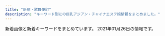 ```yaml
---
title: "新宿・歌舞伎町"
description: "キーワード別にの巨乳アジアン・チャイナエステ嬢情報をまとめました。"
---
```


新着画像と新着キーワードをまとめています。
2021年01月26日の情報です。

<DmmAffiliateIns />
<KeywordTable
  shops={
    [
    {
        "url": "http://hi-msg.com/koyuki/",
        "keywords": {
            "C": 8
        },
        "img_links": [
            "http://hi-msg.com/koyuki/img/p-8-1.jpg",
            "http://hi-msg.com/koyuki/img/p-7.jpg",
            "http://hi-msg.com/koyuki/img/english-t5.png",
            "http://hi-msg.com/koyuki/img/p-6.jpg",
            "http://hi-msg.com/koyuki/img/p-1.jpg",
            "http://hi-msg.com/koyuki/img/p-6-1.jpg",
            "http://hi-msg.com/koyuki/img/p-3-1.jpg",
            "http://hi-msg.com/koyuki/img/re.png",
            "http://hi-msg.com/koyuki/img/t-2.png",
            "http://hi-msg.com/koyuki/img/english-t4.png",
            "http://hi-msg.com/koyuki/img/english-t1.png",
            "http://hi-msg.com/koyuki/img/p-4-1.jpg",
            "http://hi-msg.com/koyuki/img/english-t6.png",
            "http://hi-msg.com/koyuki/img/kanban4.jpg",
            "http://hi-msg.com/koyuki/img/tel.png",
            "http://hi-msg.com/koyuki/img/p-3.jpg",
            "http://hi-msg.com/koyuki/img/p-2-1.jpg",
            "http://hi-msg.com/koyuki/img/p-11.jpg",
            "http://hi-msg.com/koyuki/img/botton.png",
            "http://hi-msg.com/koyuki/img/head.png",
            "http://hi-msg.com/koyuki/img/p-0.jpg",
            "http://hi-msg.com/koyuki/img/p-8.jpg",
            "http://hi-msg.com/koyuki/img/tit.png",
            "http://hi-msg.com/koyuki/img/english-t3.png",
            "http://hi-msg.com/koyuki/img/t-1.png",
            "http://hi-msg.com/koyuki/img/p-2.jpg",
            "http://hi-msg.com/koyuki/img/p-7-1.jpg",
            "http://hi-msg.com/koyuki/img/kanban4s.jpg",
            "http://hi-msg.com/koyuki/img/english-t2.png",
            "http://hi-msg.com/koyuki/img/p-10.jpg",
            "http://hi-msg.com/koyuki/img/p-9.jpg",
            "http://hi-msg.com/koyuki/img/t-3.png",
            "http://hi-msg.com/koyuki/img/newstback.png",
            "http://hi-msg.com/koyuki/img/p-4.jpg",
            "http://hi-msg.com/koyuki/img/card-english.png",
            "http://hi-msg.com/koyuki/img/p-5.jpg",
            "http://hi-msg.com/koyuki/img/card.png"
        ],
        "name": "KOYUKI",
        "station": "JR\u65b0\u5bbf\u99c5\u6771\u53e3"
    },
    {
        "url": "http://aes-aroma.com/",
        "keywords": {
            "C": 17
        },
        "station": "JR\u65b0\u5bbf\u99c5\u5357\u53e3",
        "img_links": [
            "http://aes-aroma.com/staff/kaori/01.jpg",
            "http://aes-aroma.com/staff/nana/01.jpg",
            "http://aes-aroma.com/i/files/homeimg.jpg",
            "http://aes-aroma.com/staff/ai/01.jpg",
            "http://aes-aroma.com/staff/yoko/01.jpg",
            "http://aes-aroma.com/staff/mimi/01.jpg",
            "http://aes-aroma.com/pic/head.png",
            "http://aes-aroma.com/img/ttl_rec.png",
            "http://aes-aroma.com/staff/haru/01.jpg",
            "http://aes-aroma.com/staff/yoko/02.jpg",
            "http://aes-aroma.com/img/ttl_staff.png",
            "http://aes-aroma.com/img/ttl_tnew.png",
            "http://aes-aroma.com/staff/miki/01.jpg",
            "http://aes-aroma.com/img/ttl_pickup.png",
            "http://aes-aroma.com/img/ttl_mobile.png",
            "http://aes-aroma.com/staff/koko/01.jpg"
        ],
        "name": "\u7652\u3057\u306e\u5bbf"
    },
    {
        "name": "\u30c6\u30bb\u30e9-Tethera-",
        "img_links": [
            "http://aroma-massage.red/images/tm.png",
            "http://aroma-massage.red/images/kan.jpg",
            "http://aroma-massage.red/images/sta1.jpg",
            "http://aroma-massage.red/images/cg6.jpg",
            "http://aroma-massage.red/images/card.jpg",
            "http://aroma-massage.red/images/cg1.jpg",
            "http://aroma-massage.red/images/sta2.jpg",
            "http://aroma-massage.red/images/int.jpg",
            "http://aroma-massage.red/images/cg3.jpg",
            "http://aroma-massage.red/images/fbt.jpg",
            "http://aroma-massage.red/images/fbb.jpg",
            "http://aroma-massage.red/images/qr.jpg",
            "http://aroma-massage.red/images/sta3.jpg",
            "http://aroma-massage.red/images/nft.jpg",
            "http://aroma-massage.red/images/cg4.jpg",
            "http://aroma-massage.red/images/cg5.jpg",
            "http://aroma-massage.red/images/stal.jpg",
            "http://aroma-massage.red/images/sta6.jpg",
            "http://aroma-massage.red/images/sta4.jpg",
            "http://aroma-massage.red/images/creditcard.jpg",
            "http://aroma-massage.red/images/acb.jpg",
            "http://aroma-massage.red/images/sysl.jpg",
            "http://aroma-massage.red/images/cg2.jpg",
            "http://aroma-massage.red/images/option.jpg",
            "http://aroma-massage.red/images/sta5.jpg",
            "http://aroma-massage.red/images/toph.png"
        ],
        "station": "JR\u65b0\u5bbf\u99c5\u6771\u53e3",
        "url": "http://aroma-massage.red/",
        "keywords": {
            "E": 10,
            "D": 20
        }
    },
    {
        "img_links": [],
        "keywords": {},
        "station": "JR\u65b0\u5bbf\u99c5\u6771\u53e3\u30fb\u6b4c\u821e\u4f0e\u753a",
        "url": "https://www.hagoromo.tokyo/",
        "name": "\u7fbd\u8863\uff5e\u306f\u3054\u308d\u3082\uff5e"
    },
    {
        "img_links": [
            "http://crystal-est.net/uploads/crystal/2017/03/bnr_side_042.png",
            "http://crystal-est.net/uploads/crystal/images/subvisual_staff.png",
            "http://crystal-est.net/uploads/crystal/2017/03/bnr_side_credit1.png",
            "http://crystal-est.net/uploads/crystal/2018/07/wechatimg26.jpeg",
            "http://crystal-est.net/uploads/crystal/2017/03/btn_top_03.png",
            "http://crystal-est.net/uploads/crystal/2017/04/line2.png",
            "http://crystal-est.net/uploads/crystal/images/icon_flower.png",
            "http://crystal-est.net/uploads/crystal/2017/03/bnr_side_032.png",
            "http://crystal-est.net/uploads/crystal/2017/07/yuyu2.jpeg",
            "http://crystal-est.net/uploads/crystal/2018/07/wechatimg31.jpeg",
            "http://crystal-est.net/uploads/crystal/2017/03/subvisual_magazine1.png",
            "http://crystal-est.net/uploads/crystal/2020/11/tel.jpg",
            "http://crystal-est.net/uploads/crystal/2018/07/wechatimg125.jpeg",
            "http://crystal-est.net/uploads/crystal/2018/08/wechatimg51.jpeg",
            "http://ruby-es.com/uploads/rubyes/2017/02/img_info_04.png",
            "http://ruby-es.com/uploads/rubyes/2017/02/img_info_05.png",
            "http://crystal-est.net/uploads/crystal/2020/12/img_6830.jpg",
            "http://crystal-est.net/uploads/crystal/2018/07/wechatimg94.jpeg",
            "http://ruby-es.com/uploads/rubyes/2017/02/img_info_06.png",
            "http://crystal-est.net/uploads/crystal/2018/08/wechatimg49.jpeg",
            "http://crystal-est.net/uploads/crystal/2017/03/r4.jpg",
            "http://crystal-est.net/uploads/crystal/2017/03/subvisual_info.png",
            "http://crystal-est.net/uploads/crystal/2017/03/bnr_side_052.png",
            "http://crystal-est.net/uploads/crystal/2017/03/r1.jpg",
            "http://crystal-est.net/uploads/crystal/2017/03/treatment2.png",
            "http://crystal-est.net/uploads/crystal/2017/03/btn_top_01.png",
            "http://crystal-est.net/uploads/crystal/2017/03/r3.jpg",
            "http://crystal-est.net/uploads/crystal/2020/12/img_6902.jpg",
            "http://crystal-est.net/uploads/crystal/2017/04/bnr_side_01.png",
            "http://crystal-est.net/uploads/crystal/images/xing.png",
            "http://crystal-est.net/uploads/crystal/2017/03/subvisual_contact.png",
            "http://crystal-est.net/uploads/crystal/2017/03/subvisual_link.png",
            "http://crystal-est.net/uploads/crystal/2017/03/subvisual_reserve.png",
            "http://crystal-est.net/uploads/crystal/2017/03/ruby6.png",
            "http://crystal-est.net/uploads/crystal/2017/02/wifi.jpg",
            "http://crystal-est.net/uploads/crystal/2017/03/subvisual_enquete1.png",
            "http://crystal-est.net/uploads/crystal/2017/02/ameba.jpg",
            "http://ruby-es.com/uploads/rubyes/2017/02/img_info_03.png",
            "http://crystal-est.net/uploads/crystal/2017/03/btn_top_02.png",
            "http://ruby-es.com/uploads/rubyes/2017/02/img_info_01.png",
            "http://crystal-est.net/uploads/crystal/2018/07/wechatimg30.jpeg",
            "http://crystal-est.net/uploads/crystal/2018/05/mayu1.jpeg",
            "http://crystal-est.net/uploads/crystal/2017/04/web.png",
            "http://crystal-est.net/uploads/crystal/2020/12/img_6907.jpeg",
            "http://crystal-est.net/uploads/crystal/images/no-photo.jpg",
            "http://crystal-est.net/uploads/crystal/2017/03/r2.jpg",
            "http://ruby-es.com/uploads/rubyes/2017/02/img_info_02.png",
            "http://crystal-est.net/uploads/crystal/2017/04/leftmovie.png",
            "http://crystal-est.net/uploads/crystal/2017/03/icon_flower.png",
            "http://crystal-est.net/uploads/crystal/images/p01.png",
            "http://crystal-est.net/uploads/crystal/2017/03/subvisual_qa.png"
        ],
        "station": "JR\u65b0\u5bbf\u99c5\u6771\u53e3",
        "keywords": {
            "C": 1
        },
        "name": "\u30af\u30ea\u30b9\u30bf\u30eb",
        "url": "http://crystal-est.net/"
    },
    {
        "name": "\u30aa\u30fc\u30ed\u30e9",
        "img_links": [
            "https://aurora.iest.info/photos/sites/13/2021/01/202101031920028.jpeg",
            "https://aurora.iest.info/photos/sites/13/2020/09/2020090701592721.jpeg",
            "https://aurora.iest.info/photos/sites/13/2020/10/2020100900362277.jpeg",
            "https://aurora.iest.info/photos/sites/13/2021/01/2021012421593015-600x800.jpeg",
            "https://aurora.iest.info/photos/sites/13/2020/12/2020122916203593.jpeg",
            "https://aurora.iest.info/photos/sites/13/2021/01/2021011516351593.jpeg",
            "https://aurora.iest.info/photos/sites/13/2020/11/2020110420084826.jpeg",
            "https://aurora.iest.info/photos/sites/13/2021/01/2021011516351593-600x800.jpeg",
            "https://aurora.iest.info/images/side_mobile.jpg",
            "https://aurora.iest.info/photos/sites/13/2020/12/2020122614121986.jpeg",
            "https://aurora.iest.info/photos/sites/13/2020/12/2020122614271778.jpeg",
            "https://aurora.iest.info/photos/sites/13/2020/12/2020122614062046.jpeg",
            "https://aurora.iest.info/photos/sites/13/2020/10/2020102421582718.jpeg",
            "https://aurora.iest.info/photos/sites/13/2021/01/2021011317502475.jpeg",
            "https://aurora.iest.info/photos/sites/13/2020/10/202010160425407.jpeg",
            "https://aurora.iest.info/photos/sites/13/2021/01/2021011420031078.jpeg",
            "https://aurora.iest.info/images/head_tel.png",
            "https://aurora.iest.info/photos/sites/13/2020/11/2020111207401521.jpeg",
            "https://aurora.iest.info/photos/sites/13/2021/01/2021011317231918.jpeg",
            "https://aurora.iest.info/images/room2.jpg",
            "https://aurora.iest.info/photos/sites/13/2021/01/2021011713121341-600x800.jpeg",
            "https://aurora.iest.info/photos/sites/13/2020/10/2020101018384481.jpeg",
            "https://aurora.iest.info/images/room4.jpg",
            "https://aurora.iest.info/images/room3.jpg",
            "https://aurora.iest.info/photos/sites/13/2021/01/2021011713121341.jpeg",
            "https://aurora.iest.info/photos/sites/13/2020/12/2020122614542669.jpeg",
            "https://aurora.iest.info/images/info_sp.png",
            "https://aurora.iest.info/images/room1.jpg"
        ],
        "url": "https://aurora.iest.info/",
        "station": "JR\u65b0\u5bbf\u99c5\u6771\u53e3\u30fb\u6b4c\u821e\u4f0e\u753a",
        "keywords": {
            "E": 183,
            "\u4e73": 36,
            "87": 183,
            "84": 220,
            "89": 55,
            "86": 220,
            "\u5de8\u4e73": 36,
            "85": 275,
            "F": 73,
            "C": 330
        }
    },
    {
        "img_links": [
            "https://shinjuku-mensesthe.com/button/staff.png",
            "https://shinjuku-mensesthe.com/room/room-l4.jpg",
            "https://shinjuku-mensesthe.com/staff/yukari-l1.jpg",
            "https://shinjuku-mensesthe.com/room/room-l3.jpg",
            "https://scdn.line-apps.com/n/line_add_friends/btn/ja.png",
            "https://shinjuku-mensesthe.com/icon/line.png",
            "https://shinjuku-mensesthe.com/menu/home.png",
            "https://shinjuku-mensesthe.com/staff/arisa-l1.jpg",
            "https://shinjuku-mensesthe.com/massage/2020/08/16/riri-s1.jpg",
            "https://shinjuku-mensesthe.com/menu/blog.png",
            "https://shinjuku-mensesthe.com/staff/yuki-s1.jpg",
            "https://shinjuku-mensesthe.com/massage/2020/07/31/covit19.jpg",
            "https://shinjuku-mensesthe.com/massage/2020/09/14/hana-s1.jpg",
            "https://shinjuku-mensesthe.com/images/header3.png",
            "https://shinjuku-mensesthe.com/staff/risa-s1.jpg",
            "https://shinjuku-mensesthe.com/images/flower.png",
            "https://shinjuku-mensesthe.com/staff/sora-l1.jpg",
            "https://shinjuku-mensesthe.com/images/top2.jpg",
            "https://shinjuku-mensesthe.com/room/room-l1.jpg",
            "https://shinjuku-mensesthe.com/images/camp.png",
            "https://shinjuku-mensesthe.com/images/qrcode.png",
            "https://shinjuku-mensesthe.com/2019/12/15/sayuri-s2.jpg",
            "https://shinjuku-mensesthe.com/images/top3.jpg",
            "https://shinjuku-mensesthe.com/images/footer-l.png",
            "https://shinjuku-mensesthe.com/button/home.png",
            "https://shinjuku-mensesthe.com/images/main-small.jpg",
            "https://shinjuku-mensesthe.com/menu/staff.png",
            "https://shinjuku-mensesthe.com/staff/shiori-s1.jpg",
            "https://shinjuku-mensesthe.com/massage/2020/10/05/yuki-s1.jpg",
            "https://shinjuku-mensesthe.com/menu/info.png",
            "https://shinjuku-mensesthe.com/link/mens-esthe.png",
            "https://shinjuku-mensesthe.com/room/room-l2.jpg",
            "https://shinjuku-mensesthe.com/2020/01/23/sakura-s1.jpg",
            "https://shinjuku-mensesthe.com/staff/risa-l1.jpg",
            "https://shinjuku-mensesthe.com/button/blog.png",
            "https://shinjuku-mensesthe.com/images/clear.png",
            "https://shinjuku-mensesthe.com/icon/yelp.png",
            "https://shinjuku-mensesthe.com/icon/twitter.png",
            "https://shinjuku-mensesthe.com/images/footer-r.png",
            "https://shinjuku-mensesthe.com/staff/arisa-s1.jpg",
            "https://shinjuku-mensesthe.com/2020/01/23/miki-s1.jpg",
            "https://shinjuku-mensesthe.com/staff/sora-s1.jpg",
            "https://shinjuku-mensesthe.com/icon/facebook.png",
            "https://shinjuku-mensesthe.com/images/main-sp.jpg",
            "https://shinjuku-mensesthe.com/massage/2020/10/21/risa-s1.jpg",
            "https://shinjuku-mensesthe.com/staff/yuki-l1.jpg",
            "https://shinjuku-mensesthe.com/staff/yukari-s1.jpg",
            "https://shinjuku-mensesthe.com/staff/saya-s1.jpg",
            "https://shinjuku-mensesthe.com/staff/saya-l1.jpg",
            "https://shinjuku-mensesthe.com/images/main-top.jpg",
            "https://shinjuku-mensesthe.com/images/top1.jpg",
            "https://shinjuku-mensesthe.com/massage/2020/07/31/ai-s2.jpg"
        ],
        "name": "\u5915\u9727 \u3086\u3046\u304e\u308a",
        "station": "JR\u65b0\u5bbf\u99c5\u6771\u53e3",
        "url": "https://shinjuku-mensesthe.com/",
        "keywords": {
            "F": 2
        }
    },
    {
        "name": "RELAIR \uff5e\u30ea\u30ec\u30a2\uff5e",
        "url": "http://in-esthe.com/relair/",
        "img_links": [
            "http://in-esthe.com/relair/img/t-1.png",
            "http://in-esthe.com/relair/img/p-1.jpg",
            "http://in-esthe.com/relair/img/english-t6.png",
            "http://in-esthe.com/relair/img/newstback.png",
            "http://in-esthe.com/relair/img/p-3-1.jpg",
            "http://in-esthe.com/relair/img/p-8.jpg",
            "http://in-esthe.com/relair/img/english-t5.png",
            "http://in-esthe.com/relair/img/tel.png",
            "http://in-esthe.com/relair/img/s-1.jpg",
            "http://in-esthe.com/relair/img/re.png",
            "http://in-esthe.com/relair/img/p-3.jpg",
            "http://in-esthe.com/relair/img/english-t3.png",
            "http://in-esthe.com/relair/img/t-3.png",
            "http://in-esthe.com/relair/img/t-2.png",
            "http://in-esthe.com/relair/img/card-english.png",
            "http://in-esthe.com/relair/img/p-0.jpg",
            "http://in-esthe.com/relair/img/fla.png",
            "http://in-esthe.com/relair/img/fla2.png",
            "http://in-esthe.com/relair/img/p-9.jpg",
            "http://in-esthe.com/relair/img/twitter.png",
            "http://in-esthe.com/relair/img/english-t1.png",
            "http://in-esthe.com/relair/img/kanban4.jpg",
            "http://in-esthe.com/relair/img/p-1-1.jpg",
            "http://in-esthe.com/relair/img/p-2.jpg",
            "http://in-esthe.com/relair/img/fla1.png",
            "http://in-esthe.com/relair/img/english-t4.png",
            "http://in-esthe.com/relair/img/head.png",
            "http://in-esthe.com/relair/img/p-7.jpg",
            "http://in-esthe.com/relair/img/botton.png",
            "http://in-esthe.com/relair/img/english-t2.png"
        ],
        "station": "\u65b0\u5bbf\u897f\u53e3\u99c5D5\u51fa\u53e3",
        "keywords": {
            "C": 8
        }
    },
    {
        "url": "http://fairy.este88.com/",
        "name": "fairy\u30d5\u30a7\u30a2\u30ea\u30fc",
        "keywords": {},
        "img_links": [
            "http://fairy.este88.com/images/kixyoko1.jpg",
            "http://fairy.este88.com/images/mika1.jpg",
            "http://fairy.este88.com/images/r04.jpg",
            "http://fairy.este88.com/img/koyuki1.jpg",
            "http://fairy.este88.com/img/kaori1.jpg",
            "http://fairy.este88.com/gals/koko1.jpg",
            "http://fairy.este88.com/gals/nnana1.jpg",
            "http://fairy.este88.com/gals/risa1.jpg",
            "http://fairy.este88.com/img/mika1.jpg",
            "http://fairy.este88.com/gals/sayuri1.jpg",
            "http://fairy.este88.com/img/momo1.jpg",
            "http://fairy.este88.com/images/kaori1.jpg",
            "http://fairy.este88.com/images/r01.jpg",
            "http://fairy.este88.com/images/ph1.jpg",
            "http://fairy.este88.com/images/momo1.jpg",
            "http://fairy.este88.com/images/r02.jpg",
            "http://fairy.este88.com/images/koyuki1.jpg",
            "http://fairy.este88.com/img/kixyoko1.jpg"
        ],
        "station": "\u897f\u6b66\u65b0\u5bbf\u99c5\u5317\u53e3"
    },
    {
        "keywords": {
            "95": 34,
            "C": 56,
            "F": 104,
            "90": 66,
            "88": 29,
            "E": 152,
            "89": 68,
            "94": 58,
            "85": 39,
            "92": 18
        },
        "station": "JR\u65b0\u5bbf\u99c5",
        "name": "\u65b0\u5bbf\u6975\u4e0a\u30e1\u30f3\u30ba\u30a8\u30b9\u30c6",
        "img_links": [
            "https://gokujo.iest.info/images/room1_l.jpg",
            "https://gokujo.iest.info/images/nav_link05.png",
            "https://gokujo.iest.info/photos/sites/3/2020/10/202010061435254.jpg",
            "https://gokujo.iest.info/photos/sites/3/2020/10/2020100614352894.jpg",
            "https://gokujo.iest.info/images/room3_l.jpg",
            "https://gokujo.iest.info/images/sp_tit_info.jpg",
            "https://gokujo.iest.info/images/tit_face.jpg",
            "https://gokujo.iest.info/photos/sites/3/2020/10/2020100614353044.jpg",
            "https://gokujo.iest.info/images/end.png",
            "https://gokujo.iest.info/photos/sites/3/2020/10/2020100614353293.jpg",
            "https://gokujo.iest.info/photos/sites/3/2020/10/2020100614352922.jpg",
            "https://gokujo.iest.info/images/sp_tit_pick.jpg",
            "https://gokujo.iest.info/images/room2_l.jpg",
            "https://gokujo.iest.info/images/sp_tit_staff.jpg",
            "https://gokujo.iest.info/photos/sites/3/2020/10/2020100614352799.jpg",
            "https://gokujo.iest.info/images/sp_tit_twitter.jpg",
            "https://gokujo.iest.info/images/tit_staff02.jpg",
            "https://gokujo.iest.info/images/nav_link03.png",
            "https://gokujo.iest.info/images/navbar-top.jpg",
            "https://gokujo.iest.info/images/nav_link01.png",
            "https://gokujo.iest.info/images/nav_link07.png",
            "https://gokujo.iest.info/images/tit_info.jpg",
            "https://gokujo.iest.info/photos/sites/3/2020/10/2020100614353292.jpg",
            "https://gokujo.iest.info/photos/sites/3/2020/10/2020100614352629.jpg",
            "https://gokujo.iest.info/images/room4_l.jpg",
            "https://gokujo.iest.info/images/nav_link02.png",
            "https://gokujo.iest.info/photos/sites/3/2020/10/2020100614353122.jpg",
            "https://gokujo.iest.info/photos/sites/3/2020/10/2020100614353025.jpg",
            "https://gokujo.iest.info/images/tit_staff.jpg",
            "https://gokujo.iest.info/images/sp_tit_movie.jpg",
            "https://gokujo.iest.info/images/tit_pick.jpg",
            "https://gokujo.iest.info/images/side_mobile.jpg",
            "https://gokujo.iest.info/images/nav_link06.png",
            "https://gokujo.iest.info/images/nav_link04.png",
            "https://gokujo.iest.info/photos/sites/3/2020/10/202010061435276.jpg",
            "https://gokujo.iest.info/images/sp_tit_staff02.jpg",
            "https://gokujo.iest.info/photos/sites/3/2020/10/2020100614352832.jpg",
            "https://gokujo.iest.info/images/sp_tit_link.jpg",
            "https://gokujo.iest.info/photos/sites/3/2020/10/2020100614353148.jpg",
            "https://gokujo.iest.info/images/nav_link08.png",
            "https://gokujo.iest.info/images/sp_end.png",
            "https://gokujo.iest.info/images/tit_link.jpg",
            "https://gokujo.iest.info/photos/sites/3/2020/10/2020100614352927.jpg",
            "https://gokujo.iest.info/images/top.png"
        ],
        "url": "https://gokujo.iest.info/"
    },
    {
        "img_links": [
            "http://sweety-est.tokyo/images/m4.jpg",
            "http://sweety-est.tokyo/images/r5.jpg",
            "http://sweety-est.tokyo/images/a4.jpg",
            "http://sweety-est.tokyo/images/slider-img002.jpg",
            "http://sweety-est.tokyo/images/tit-sub2.jpg",
            "http://sweety-est.tokyo/images/cg06.jpg",
            "http://sweety-est.tokyo/images/cg02.jpg",
            "http://sweety-est.tokyo/images/kan.jpg",
            "http://sweety-est.tokyo/images/tit-sub4.jpg",
            "http://sweety-est.tokyo/images/qr.jpg",
            "http://sweety-est.tokyo/images/a6.jpg",
            "http://sweety-est.tokyo/images/tit-sub6.jpg",
            "http://sweety-est.tokyo/images/m3.jpg",
            "http://sweety-est.tokyo/images/m2.jpg",
            "http://sweety-est.tokyo/images/cg07.jpg",
            "http://sweety-est.tokyo/images/r4.jpg",
            "http://sweety-est.tokyo/images/cg04.jpg",
            "http://sweety-est.tokyo/images/r1.jpg",
            "http://sweety-est.tokyo/images/b-tel.png",
            "http://sweety-est.tokyo/images/r2.jpg",
            "http://sweety-est.tokyo/images/a8.jpg",
            "http://sweety-est.tokyo/images/a2.jpg",
            "http://sweety-est.tokyo/images/a1.jpg",
            "http://sweety-est.tokyo/images/a3.jpg",
            "http://sweety-est.tokyo/images/a5.jpg",
            "http://sweety-est.tokyo/link/menlog.jpg",
            "http://sweety-est.tokyo/images/b-online.png",
            "http://sweety-est.tokyo/images/tit-sub5.jpg",
            "http://sweety-est.tokyo/images/a7.jpg",
            "http://sweety-est.tokyo/images/r3.jpg",
            "http://sweety-est.tokyo/images/slider-img001.jpg",
            "http://sweety-est.tokyo/images/r6.jpg",
            "http://sweety-est.tokyo/images/kan1.jpg",
            "http://sweety-est.tokyo/images/cg03.jpg",
            "http://sweety-est.tokyo/images/sys.jpg",
            "http://sweety-est.tokyo/images/tit-sub3.jpg",
            "http://sweety-est.tokyo/images/tit-sub1.jpg",
            "http://sweety-est.tokyo/images/cg01.jpg",
            "http://sweety-est.tokyo/images/cg05.jpg",
            "http://sweety-est.tokyo/images/cg08.jpg",
            "http://sweety-est.tokyo/images/slider-img003.jpg",
            "http://sweety-est.tokyo/images/m1.jpg"
        ],
        "station": "JR\u65b0\u5bbf\u99c5\u897f\u53e3",
        "name": "sweet-\u30b9\u30a6\u30a3\u30fc\u30c8-",
        "url": "http://sweety-est.tokyo/",
        "keywords": {
            "E": 8,
            "87": 2,
            "86": 14,
            "D": 2
        }
    },
    {
        "name": "\u4f73\u7e01 \uff5e\u304b\u3048\u3093\uff5e",
        "url": "http://ciretva.xyz/",
        "keywords": {
            "86": 2,
            "D": 3
        },
        "img_links": [
            "http://ciretva.xyz/picture/s_staff.png",
            "http://ciretva.xyz/uploads/201021/1-201021155T9631.jpg",
            "http://ciretva.xyz/uploads/201021/1-201021155T02L.jpg",
            "http://ciretva.xyz/uploads/201021/1-201021155Z4139.jpg",
            "http://ciretva.xyz/picture/room3.jpg",
            "http://ciretva.xyz/picture/room2.jpg",
            "http://ciretva.xyz/picture/room4.jpg",
            "http://ciretva.xyz/picture/pick.jpg",
            "http://ciretva.xyz/picture/face.jpg",
            "http://ciretva.xyz/picture/face_bj1.png",
            "http://ciretva.xyz/uploads/201021/1-201021155932238.jpg",
            "http://ciretva.xyz/uploads/201021/1-201021155913C7.jpg",
            "http://ciretva.xyz/uploads/201021/1-201021155925315.jpg",
            "http://ciretva.xyz/picture/room1.jpg",
            "http://ciretva.xyz/picture/news.jpg",
            "http://ciretva.xyz/picture/top.jpg"
        ],
        "station": "\u897f\u6b66\u65b0\u5bbf\u99c5\u5317\u53e3"
    },
    {
        "station": "\u65b0\u5bbf\u4e09\u4e01\u76ee\u99c5E1\u51fa\u53e3",
        "url": "http://sakura-relax.net/",
        "img_links": [
            "http://sakura-relax.net/images/top-img01.png",
            "http://sakura-relax.net/images/cg03.jpg",
            "http://sakura-relax.net/images/top-img02.png",
            "http://sakura-relax.net/images/kan.jpg",
            "http://sakura-relax.net/images/cg07.jpg",
            "http://sakura-relax.net/images/qrc.png",
            "http://sakura-relax.net/images/tel.png",
            "http://sakura-relax.net/link/menlog.jpg",
            "http://sakura-relax.net/images/cg04.jpg",
            "http://sakura-relax.net/images/cg06.jpg"
        ],
        "name": "\u697d\u697d-\u30e9\u30af\u30e9\u30af-",
        "keywords": {
            "85": 4,
            "87": 8,
            "C": 8,
            "E": 8,
            "86": 4
        }
    },
    {
        "name": "\u6c17\u697d",
        "keywords": {
            "86": 14,
            "E": 14,
            "87": 14,
            "85": 14,
            "D": 28
        },
        "station": "JR\u65b0\u5bbf\u99c5\u897f\u53e3",
        "img_links": [
            "http://yurali.oks.bz/images/line.jpg",
            "http://yurali.oks.bz/images/kanban.jpg",
            "http://yurali.oks.bz/photos/sites/48/2020/06/2020063002493351.jpg",
            "http://yurali.oks.bz/images/mobile.jpg",
            "http://yurali.oks.bz/images/s1.jpg",
            "http://yurali.oks.bz/photos/sites/48/2020/09/2020090809341126.jpg",
            "http://yurali.oks.bz/images/acc4.jpg",
            "http://yurali.oks.bz/images/acc2.jpg",
            "http://yurali.oks.bz/images/s3.jpg",
            "http://yurali.oks.bz/images/room1.jpg",
            "http://yurali.oks.bz/images/acc3.jpg",
            "http://yurali.oks.bz/photos/sites/48/2020/09/2020090809341067.jpg",
            "http://yurali.oks.bz/images/acc1.jpg",
            "http://yurali.oks.bz/photos/sites/48/2020/09/2020090809340917.jpg",
            "http://yurali.oks.bz/photos/sites/48/2020/09/202009080934129.jpg",
            "http://yurali.oks.bz/images/room3.jpg",
            "http://yurali.oks.bz/images/content.jpg",
            "http://yurali.oks.bz/images/s4.jpg",
            "http://yurali.oks.bz/images/room2.jpg",
            "http://yurali.oks.bz/photos/sites/48/2020/09/2020090809341490.jpg",
            "http://yurali.oks.bz/images/s2.jpg",
            "http://yurali.oks.bz/images/room4.jpg",
            "http://yurali.oks.bz/images/right.jpg",
            "http://yurali.oks.bz/images/top.jpg",
            "http://yurali.oks.bz/images/s_new.png"
        ],
        "url": "http://yurali.oks.bz/"
    },
    {
        "keywords": {},
        "station": "JR\u65b0\u5bbf\u99c5\u897f\u53e3",
        "name": "Fairy Girl",
        "url": "http://fairy-girl.work/",
        "img_links": [
            "http://fairy-girl.work/images/8.jpg",
            "http://fairy-girl.work/img/hitomi1.jpg",
            "http://fairy-girl.work/images/11.jpg",
            "http://fairy-girl.work/images/line.png",
            "http://fairy-girl.work/img/eri1.jpg",
            "http://fairy-girl.work/img/rika1.jpg",
            "http://fairy-girl.work/images/int1.jpg",
            "http://fairy-girl.work/images/sys2.jpg",
            "http://fairy-girl.work/images/2.jpg",
            "http://fairy-girl.work/images/3.jpg",
            "http://fairy-girl.work/staff/rina.jpg",
            "http://fairy-girl.work/images/5.jpg",
            "http://fairy-girl.work/images/news.jpg",
            "http://fairy-girl.work/staff/mari.jpg",
            "http://fairy-girl.work/images/staff_t.jpg",
            "http://fairy-girl.work/images/interior_t.jpg",
            "http://fairy-girl.work/staff/kana.jpg",
            "http://fairy-girl.work/staff/rika.jpg",
            "http://fairy-girl.work/img/yuki1.jpg",
            "http://fairy-girl.work/images/7.jpg",
            "http://fairy-girl.work/images/mobile.jpg",
            "http://fairy-girl.work/staff/eri.jpg",
            "http://fairy-girl.work/staff/yuyu.jpg",
            "http://fairy-girl.work/img/rara1.jpg",
            "http://fairy-girl.work/img/eri2.jpg",
            "http://fairy-girl.work/img/misa1.jpg",
            "http://fairy-girl.work/img/rina1.jpg",
            "http://fairy-girl.work/img/yuyu1.jpg",
            "http://fairy-girl.work/img/kiki1.jpg",
            "http://fairy-girl.work/staff/kiki.jpg",
            "http://fairy-girl.work/img/kiki2.jpg",
            "http://fairy-girl.work/images/bana0404_4.png",
            "http://fairy-girl.work/images/int2.jpg",
            "http://fairy-girl.work/images/1.jpg",
            "http://fairy-girl.work/staff/misa.jpg",
            "http://fairy-girl.work/img/mari1.jpg",
            "http://fairy-girl.work/staff/hitomi.jpg",
            "http://fairy-girl.work/staff/yuki.jpg",
            "http://fairy-girl.work/images/ac1.jpg",
            "http://fairy-girl.work/images/6.jpg",
            "http://fairy-girl.work/images/tr.jpg",
            "http://fairy-girl.work/images/10.jpg",
            "http://fairy-girl.work/images/12.jpg",
            "http://fairy-girl.work/img/kana1.jpg",
            "http://fairy-girl.work/images/9.jpg",
            "http://fairy-girl.work/staff/rara.jpg",
            "http://fairy-girl.work/images/ac2.jpg",
            "http://fairy-girl.work/images/sys1.jpg"
        ]
    },
    {
        "keywords": {
            "85": 7,
            "88": 7,
            "D": 28,
            "86": 28
        },
        "img_links": [
            "https://mens-esthe.xyz/images/header3.png",
            "https://mens-esthe.xyz/icon/line.png",
            "https://mens-esthe.xyz/staff/miki-top.jpg",
            "https://mens-esthe.xyz/staff/moe-l1.jpg",
            "https://mens-esthe.xyz/staff/kana-l1.jpg",
            "https://mens-esthe.xyz/images/main-sp.jpg",
            "https://mens-esthe.xyz/staff/nami-s1.jpg",
            "https://mens-esthe.xyz/room/room-l2.jpg",
            "https://mens-esthe.xyz/images/esthe2.jpg",
            "https://mens-esthe.xyz/staff/nami-l1.jpg",
            "https://mens-esthe.xyz/staff/kana-s1.jpg",
            "https://mens-esthe.xyz/room/room-l3.jpg",
            "https://mens-esthe.xyz/room/room-l6.jpg",
            "https://mens-esthe.xyz/staff/rina-top.jpg",
            "https://mens-esthe.xyz/staff/natsumi-s1.jpg",
            "https://mens-esthe.xyz/images/esthe4.jpg",
            "https://mens-esthe.xyz/staff/natsumi-top.jpg",
            "https://mens-esthe.xyz/staff/rina-l1.jpg",
            "https://mens-esthe.xyz/room/room-l5.jpg",
            "https://mens-esthe.xyz/icon/facebook.png",
            "https://mens-esthe.xyz/staff/natsumi-l1.jpg",
            "https://mens-esthe.xyz/images/esthe1.jpg",
            "https://inage-mensesthe.com/icon/yelp.png",
            "https://mens-esthe.xyz/staff/kana-top.jpg",
            "https://mens-esthe.xyz/staff/moe-top.jpg",
            "https://inage-mensesthe.com/icon/facebook.png",
            "https://inage-mensesthe.com/link/relaku_salon.jpg",
            "https://mens-esthe.xyz/room/room-l1.jpg",
            "https://mens-esthe.xyz/room/room-l7.jpg",
            "https://mens-esthe.xyz/footer/footer-tel.png",
            "https://mens-esthe.xyz/room/room-l4.jpg",
            "https://mens-esthe.xyz/footer/footer-staff.png",
            "https://mens-esthe.xyz/staff/nami-top.jpg",
            "https://inage-mensesthe.com/icon/twitter.png",
            "https://mens-esthe.xyz/room/room-l8.jpg",
            "https://inage-mensesthe.com/icon/line.png",
            "https://mens-esthe.xyz/staff/rina-s1.jpg",
            "https://mens-esthe.xyz/images/clear.png",
            "https://mens-esthe.xyz/icon/yelp.png",
            "https://mens-esthe.xyz/staff/miki-l1.jpg",
            "https://mens-esthe.xyz/images/esthe3.jpg",
            "https://mens-esthe.xyz/staff/moe-s1.jpg",
            "https://mens-esthe.xyz/footer/footer-line.png",
            "https://mens-esthe.xyz/staff/miki-s1.jpg",
            "https://mens-esthe.xyz/images/qrcode.png",
            "https://mens-esthe.xyz/icon/twitter.png",
            "https://mens-esthe.xyz/images/main1.jpg"
        ],
        "url": "https://mens-esthe.xyz/",
        "station": "JR\u65b0\u5bbf\u99c5\u6771\u5357\u53e3",
        "name": "\u30b8\u30e5\u30ea\u30a2\u30f3"
    },
    {
        "keywords": {
            "C": 1,
            "F": 1,
            "87": 2,
            "89": 1,
            "88": 4,
            "86": 2,
            "E": 1,
            "90": 2,
            "D": 8
        },
        "name": "CLEAR-\u30af\u30ea\u30a2-",
        "img_links": [
            "http://clear-es.net/images/index_07.jpg",
            "http://clear-es.net/images/index_13.jpg",
            "http://clear-es.net/images/index_26.jpg",
            "http://clear-es.net/uploads/deba56537604611ac3b8da004b92d809.jpg",
            "http://clear-es.net/images/index_14.jpg",
            "http://clear-es.net/images/index_15.jpg",
            "http://clear-es.net/uploads/97eb17743f96fd7f0551aab0bedd5e6f.jpg",
            "http://clear-es.net/images/index_02.jpg",
            "http://clear-es.net/yamituki-n/uploads/images/rena01.jpg",
            "http://clear-es.net/yamituki-n/uploads/images/mika03s.jpg",
            "http://clear-es.net/images/index_08.jpg",
            "http://clear-es.net/yamituki-n/uploads/images/yui01.jpg",
            "http://clear-es.net/images/index_11.jpg",
            "http://clear-es.net/uploads/09bdd5637edec4bfa3d47a7e9874640b.jpg",
            "http://clear-es.net/my_work/images/pic1.png",
            "http://clear-es.net/images/index_24.jpg",
            "http://clear-es.net/images/girls_13.jpg",
            "http://clear-es.net/images/index_04.jpg",
            "http://clear-es.net/images/index_10.jpg",
            "http://clear-es.net/uploads/f426bd85a8f6a9eac87e55b2d44c4bd5.jpg",
            "http://clear-es.net/uploads/7553669390f1cc93427a4f6ad33b4668.jpg",
            "http://clear-es.net/images/service_11.jpg",
            "http://clear-es.net/yamituki-n/uploads/images/mmexport1576417470781.jpg",
            "http://clear-es.net/uploads/10299154955d10c3b815a5638a35a934.jpg",
            "http://clear-es.net/images/index_25.jpg",
            "http://clear-es.net/uploads/e1133a4ba0f8c81f9d272f5793bda380.jpg",
            "http://clear-es.net/images/gallery_11.jpg",
            "http://clear-es.net/images/index_19.jpg",
            "http://clear-es.net/images/index_18.jpg",
            "http://clear-es.net/images/index_28_01.jpg",
            "http://clear-es.net/images/index_01.jpg",
            "http://clear-es.net/images/girls_11.jpg",
            "http://clear-es.net/uploads/a62d7f24a5b9a4fd5aeef678eb24ef4b.jpg",
            "http://clear-es.net/images/index_23.jpg",
            "http://clear-es.net/images/index_09.jpg",
            "http://clear-es.net/yamituki-n/uploads/images/rena02.jpg",
            "http://clear-es.net/images/index_21.jpg",
            "http://clear-es.net/images/index_12.jpg",
            "http://clear-es.net/uploads/22c8968348a9acc2dfc9ab0aecb09c27.jpg",
            "http://clear-es.net/images/koko_1.jpg",
            "http://clear-es.net/images/girls_03.jpg",
            "http://clear-es.net/images/index_03.jpg",
            "http://clear-es.net/uploads/cec0ed392fe00d8e3ff867c0625809e6.jpg",
            "http://clear-es.net/uploads/c1f6d0346f5cb109ac62c21a58c7deff.jpg",
            "http://clear-es.net/images/index_17.jpg",
            "http://clear-es.net/images/index_05.jpg",
            "http://clear-es.net/images/index_06.jpg",
            "http://clear-es.net/yamituki-n/uploads/images/juri01s.jpg",
            "http://clear-es.net/images/index_27.jpg",
            "http://clear-es.net/images/index_28.jpg",
            "http://clear-es.net/uploads/2aa97908694153fb149943f0b8445352.jpg",
            "http://clear-es.net/images/index_20.jpg"
        ],
        "url": "http://clear-es.net/",
        "station": "\u897f\u6b66\u65b0\u5bbf\u99c5\u5317\u53e3"
    },
    {
        "keywords": {
            "89": 2,
            "88": 3,
            "90": 2,
            "86": 5,
            "D": 10,
            "92": 1,
            "F": 1,
            "84": 1,
            "98": 2,
            "E": 2,
            "C": 1,
            "94": 1,
            "96": 1,
            "85": 3
        },
        "station": "JR\u65b0\u5bbf\u99c5\u6771\u53e3",
        "img_links": [
            "http://pure-resort.tyo.cm/photos/sites/79/2019/02/2019021613425634.png",
            "http://pure-resort.tyo.cm/photos/sites/79/2020/01/2020013001414859.jpg",
            "http://pure-resort.tyo.cm/photos/sites/79/2019/02/2019021613471797.jpg",
            "http://pure-resort.tyo.cm/images/line1.png",
            "http://pure-resort.tyo.cm/images/news_bj1.png",
            "http://pure-resort.tyo.cm/photos/sites/79/2019/11/2019110401242820.jpg",
            "http://pure-resort.tyo.cm/photos/sites/79/2018/12/2018120620515823.jpg",
            "http://pure-resort.tyo.cm/images/movie.jpg",
            "http://pure-resort.tyo.cm/images/pure.png",
            "http://pure-resort.tyo.cm/photos/sites/79/2018/12/2018120620510142.jpg",
            "http://pure-resort.tyo.cm/images/line.png",
            "http://pure-resort.tyo.cm/images/s_movie.png",
            "http://pure-resort.tyo.cm/images/s_pick.png",
            "http://pure-resort.tyo.cm/images/s_info.png",
            "http://pure-resort.tyo.cm/photos/sites/79/2020/01/2020012408381891.jpg",
            "http://pure-resort.tyo.cm/images/s_Recruit.png",
            "http://pure-resort.tyo.cm/images/s_Room.png",
            "http://pure-resort.tyo.cm/photos/sites/79/2019/03/201903251336102.jpg",
            "http://pure-resort.tyo.cm/photos/sites/79/2020/02/2020020804143839.jpg",
            "http://pure-resort.tyo.cm/images/info_bj1.png",
            "http://pure-resort.tyo.cm/images/news_bj3.png",
            "http://pure-resort.tyo.cm/images/s_Access.png",
            "http://pure-resort.tyo.cm/photos/sites/79/2019/06/2019061515583771.jpg",
            "http://pure-resort.tyo.cm/photos/sites/79/2019/03/2019032513361063.jpg",
            "http://pure-resort.tyo.cm/images/mobile.png",
            "http://pure-resort.tyo.cm/images/top.png",
            "http://pure-resort.tyo.cm/photos/sites/79/2019/06/2019060310424416.jpg",
            "http://pure-resort.tyo.cm/photos/sites/79/2018/12/2018120620512437.jpg",
            "http://pure-resort.tyo.cm/photos/sites/79/2019/01/2019011014121443.jpg",
            "http://pure-resort.tyo.cm/photos/sites/79/2019/03/2019032513361044.jpg",
            "http://pure-resort.tyo.cm/photos/sites/79/2019/08/2019082910403098.jpg",
            "http://pure-resort.tyo.cm/images/s_news.png",
            "http://pure-resort.tyo.cm/images/s_face.png",
            "http://pure-resort.tyo.cm/images/s_Staff.png",
            "http://pure-resort.tyo.cm/photos/sites/79/2019/10/2019100810264682.jpg",
            "http://pure-resort.tyo.cm/photos/sites/79/2019/04/201904111031010.jpg",
            "http://pure-resort.tyo.cm/photos/sites/79/2019/03/2019032513361053.jpg",
            "http://pure-resort.tyo.cm/images/s_twitter.png",
            "http://pure-resort.tyo.cm/images/info_bj3.png",
            "http://pure-resort.tyo.cm/photos/sites/79/2018/12/2018120620533769.jpg",
            "http://pure-resort.tyo.cm/photos/sites/79/2019/05/2019052114301665.jpg"
        ],
        "name": "\u30d4\u30e5\u30a2\u30ea\u30be\u30fc\u30c8II",
        "url": "http://pure-resort.tyo.cm/"
    }
]
}
/>
<DmmAffiliateScript />
